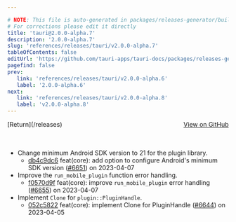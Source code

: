 ```yaml
---

# NOTE: This file is auto-generated in packages/releases-generator/build.ts
# For corrections please edit it directly
title: 'tauri@2.0.0-alpha.7'
description: '2.0.0-alpha.7'
slug: 'references/releases/tauri/v2.0.0-alpha.7'
tableOfContents: false
editUrl: 'https://github.com/tauri-apps/tauri-docs/packages/releases-generator/build.ts'
pagefind: false
prev:
   link: 'references/releases/tauri/v2.0.0-alpha.6'
   label: '2.0.0-alpha.6'
next:
   link: 'references/releases/tauri/v2.0.0-alpha.8'
   label: 'v2.0.0-alpha.8'
---
```


<div style="margin-bottom:3rem; display: flex; justify-content: space-between; align-items: center"><span>[Return](/releases)</span><span><a href="https://github.com/tauri-apps/tauri/releases/tag/tauri-v2.0.0-alpha.7">View on GitHub</a></span></div>

- Change minimum Android SDK version to 21 for the plugin library.
  - [db4c9dc6](https://www.github.com/tauri-apps/tauri/commit/db4c9dc655e07ee2184fe04571f500f7910890cd) feat(core): add option to configure Android&#39;s minimum SDK version ([#6651](https://www.github.com/tauri-apps/tauri/pull/6651)) on 2023-04-07
- Improve the `run_mobile_plugin` function error handling.
  - [f0570d9f](https://www.github.com/tauri-apps/tauri/commit/f0570d9feee05792cc720d26ef32da5eaed7f797) feat(core): improve `run_mobile_plugin` error handling ([#6655](https://www.github.com/tauri-apps/tauri/pull/6655)) on 2023-04-07
- Implement `Clone` for `plugin::PluginHandle`.
  - [052c5822](https://www.github.com/tauri-apps/tauri/commit/052c5822b53d55e118674d13914f58113a0d1121) feat(core): implement Clone for PluginHandle ([#6644](https://www.github.com/tauri-apps/tauri/pull/6644)) on 2023-04-05

